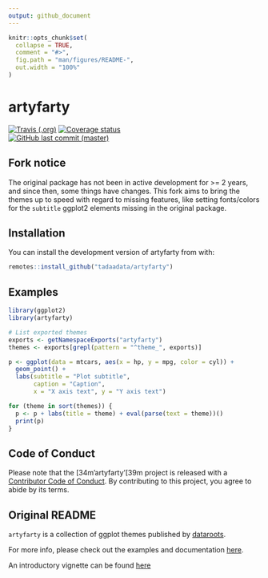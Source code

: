 ```yaml
---
output: github_document
---
```


<!-- README.md is generated from README.Rmd. Please edit that file -->

```r
knitr::opts_chunk$set(
  collapse = TRUE,
  comment = "#>",
  fig.path = "man/figures/README-",
  out.width = "100%"
)
```
# artyfarty

<div id="badges">
[![Travis (.org)](https://img.shields.io/travis/tadaadata/artyfarty.svg?logo=travis)](https://travis-ci.org/tadaadata/artyfarty) 
[![Coverage status](https://codecov.io/gh/tadaadata/artyfarty/branch/master/graph/badge.svg)](https://codecov.io/github/tadaadata/artyfarty?branch=master)  
<!--[![GitHub release](https://img.shields.io/github/release/tadaadata/artyfarty.svg?logo=GitHub)](https://github.com/tadaadata/artyfarty/releases) -->
[![GitHub last commit (master)](https://img.shields.io/github/last-commit/tadaadata/artyfarty/master.svg?logo=GithUb)](https://github.com/tadaadata/artyfarty/commits/master)
</div>

## Fork notice

The original package has not been in active development for >= 2 years, and since then, some things have changes. This fork aims to bring the themes up to speed with regard to missing features, like setting fonts/colors for the `subtitle` ggplot2 elements missing in the original package.

## Installation

You can install the development version of artyfarty from with:

``` r
remotes::install_github("tadaadata/artyfarty")
```

## Examples

```r
library(ggplot2)
library(artyfarty)

# List exported themes
exports <- getNamespaceExports("artyfarty")
themes <- exports[grepl(pattern = "^theme_", exports)]

p <- ggplot(data = mtcars, aes(x = hp, y = mpg, color = cyl)) +
  geom_point() +
  labs(subtitle = "Plot subtitle",
       caption = "Caption",
       x = "X axis text", y = "Y axis text")

for (theme in sort(themes)) {
  p <- p + labs(title = theme) + eval(parse(text = theme))()
  print(p)
}
```


## Code of Conduct

Please note that the [34m'artyfarty'[39m project is released with a [Contributor Code of Conduct](CODE_OF_CONDUCT.md). By contributing to this project, you agree to abide by its terms.

## Original README

`artyfarty` is a collection of ggplot themes published by [dataroots](http://dataroots.io). 

For more info, please check out the examples and documentation [here](https://datarootsio.github.io/artyfarty).

An introductory vignette can be found [here](https://datarootsio.github.io/artyfarty/articles/introduction.html)
